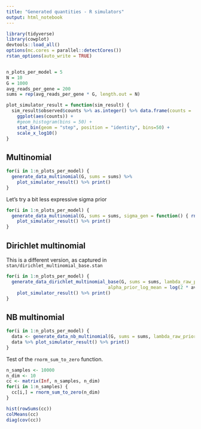 ```yaml
---
title: "Generated quantities - R simulators"
output: html_notebook
---
```


```r
library(tidyverse)
library(cowplot)
devtools::load_all()
options(mc.cores = parallel::detectCores())
rstan_options(auto_write = TRUE)


n_plots_per_model = 5
N = 10
G = 1000
avg_reads_per_gene = 200
sums = rep(avg_reads_per_gene * G, length.out = N)
```

```r
plot_simulator_result = function(sim_result) {
  sim_result$observed$counts %>% as.integer() %>% data.frame(counts = . + 1) %>%
    ggplot(aes(counts)) + 
    #geom_histogram(bins = 50) + 
    stat_bin(geom = "step", position = "identity", bins=50) +
    scale_x_log10()
}
```


## Multinomial

```r
for(i in 1:n_plots_per_model) {
  generate_data_multinomial(G, sums = sums) %>%
    plot_simulator_result() %>% print()
}
```

Let's try a bit less expressive sigma prior

```r
for(i in 1:n_plots_per_model) {
  generate_data_multinomial(G, sums = sums, sigma_gen = function() { rnorm(1,0,5)}) %>%
    plot_simulator_result() %>% print()
}
```

## Dirichlet multinomial 

This is a different version, as captured in `stan/dirichlet_multinomial_base.stan` 

```r


for(i in 1:n_plots_per_model) {
  generate_data_dirichlet_multinomial_base(G, sums = sums, lambda_raw_prior = 2.5,
                                      alpha_prior_log_mean = log(2 * avg_reads_per_gene * G)) %>%
    plot_simulator_result() %>% print()
}

```

## NB multinomial

```r
for(i in 1:n_plots_per_model) {
  data <- generate_data_nb_multinomial(G, sums = sums, lambda_raw_prior = 2.5) 
  data %>% plot_simulator_result() %>% print()
}

```


Test of the `rnorm_sum_to_zero` function.

```r
n_samples <- 10000
n_dim <- 10
cc <- matrix(Inf, n_samples, n_dim)
for(i in 1:n_samples) {
  cc[i,] = rnorm_sum_to_zero(n_dim)
}

hist(rowSums(cc))
colMeans(cc)
diag(cov(cc))

```

